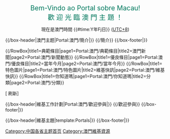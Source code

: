 {{quote|
{{browsebar}}
{{模板:中華人民共和國地理主題瀏覽條}}
}}

<div style="text-align: center;">
<big style="font-size:150%; color:#00785D;">Bem-Vindo ao Portal sobre Macau!</big><br />
<big style="font-size:150%; color:#00785D;">歡 迎 光 臨 澳 門 主 題 ！</big>

現在是澳門時間 {{#time:Y年Fj日}} ([[时区|UTC+8]])
</div>

{{/box-header|澳門主题|Portal:澳門/簡介|}}
{{/簡介}}
{{/box-footer|}}

{{/RowBox|title1=典範條目|page1=Portal:澳門/典範條目|title2=澳門新聞|page2=Portal:澳門/新聞動態}}
{{/RowBox|title1=優良條目|page1=Portal:澳門/優良條目|title2=當年今月|page2=Portal:澳門/當年今月}}
{{/RowBox|title1=特色圖片|page1=Portal:澳門/特色圖片|title2=維基快訊|page2=Portal:澳門/維基快訊}}
{{/RowBox|title1=你知道嗎|page1=Portal:澳門/你知道嗎|title2=分類|page2=Portal:澳門/分類}}

[{{fullurl:{{FULLPAGENAME}}|action=purge}} 刷新]

{{/box-header|維基工作計劃|Portal:澳門/歡迎參與|}}
{{/歡迎參與}}
{{/box-footer|}}

{{/box-header|維基主題|template:Portals|}}
{{Portals}}
{{/box-footer|}}

[[Category:中国各省主题首页|Category:中国各省主题首页]]
[[Category:澳門維基資源|Category:澳門維基資源]]